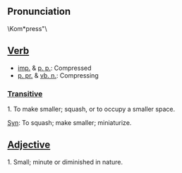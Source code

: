 ==Pronunciation==

\Kom*press"\

==[[Verb]]==

*[[imp.]] & [[p. p.]]: Compressed
*[[p. pr.]] & [[vb. n.]]: Compressing

===[[Transitive]]===

1. To make smaller; squash, or to occupy a smaller space.

[[Syn]]: To squash; make smaller; miniaturize.

==[[Adjective]]==

1. Small; minute or diminished in nature.
